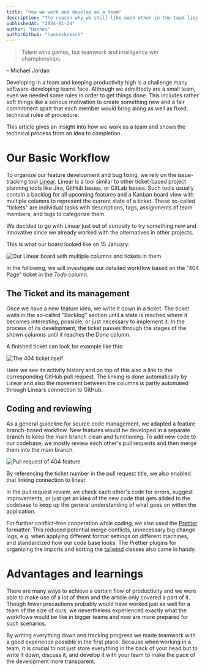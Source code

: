 ```yaml
---
title: "How we work and develop as a team"
description: "The reason why we still like each other in the team lies in its coordination"
publishedAt: "2024-01-24"
author: "Hannes"
authorGithub: "hanneskoksch"
---
```


> Talent wins games, but teamwork and intelligence win championships.

– Michael Jordan

Developing in a team and keeping productivity high is a challenge many software-developing teams face. Although we admittedly are a small team, even we needed some rules in order to get things done. This includes rather soft things like a serious motivation to create something new and a fair commitment spirit that each member would bring along as well as fixed, technical rules of procedure.

This article gives an insight into how we work as a team and shows the technical process from an idea to completion.

# Our Basic Workflow

To organize our feature development and bug fixing, we rely on the issue-tracking tool [Linear](https://linear.app/). Linear is a tool similar to other ticket-based project planning tools like Jira, GitHub Issues, or GitLab Issues. Such tools usually contain a backlog for all upcoming features and a Kanban board view with multiple columns to represent the current state of a ticket. These so-called "tickets" are individual tasks with descriptions, tags, assignments of team members, and tags to categorize them.

We decided to go with Linear just out of curiosity to try something new and innovative since we already worked with the alternatives in other projects.

This is what our board looked like on 15 January:

![Our Linear board with multiple columns and tickets in them](/images/blog/How-we-work-and-develop-as-a-team/Linear-board.png)

In the following, we will investigate our detailed workflow based on the "404 Page" ticket in the _Todo_ column.

## The Ticket and its management

Once we have a new feature idea, we write it down in a ticket. The ticket waits in the so-called "Backlog" section until a state is reached where it becomes interesting, possible, or just necessary to implement it. In the process of its development, the ticket passes through the stages of the shown columns until it reaches the _Done_ column.

A finished ticket can look for example like this:

![The 404 ticket itself](/images/blog/How-we-work-and-develop-as-a-team/Ticket-404-page.png)

Here we see its activity history and on top of this also a link to the corresponding GitHub pull request. The linking is done automatically by Linear and also the movement between the columns is partly automated through Linears connection to GitHub.

## Coding and reviewing

As a general guideline for source code management, we adapted a feature branch-based workflow. New features would be developed in a separate branch to keep the main branch clean and functioning. To add new code to our codebase, we mostly review each other's pull requests and then merge them into the main branch.

![Pull request of 404 feature](/images/blog/How-we-work-and-develop-as-a-team/Pull-request-404.png)

By referencing the ticket number in the pull request title, we also enabled that linking connection to linear.

In the pull request review, we check each other's code for errors, suggest improvements, or just get an idea of the new code that gets added to the codebase to keep up the general understanding of what goes on within the application.

For further conflict-free cooperation while coding, we also used the [Prettier](https://prettier.io/) formatter. This reduced potential merge conflicts, unnecessary big change logs, e.g. when applying different format settings on different machines, and standardized how our code base looks. The Prettier plugins for organizing the imports and sorting the [tailwind](https://tailwindcss.com/) classes also came in handy.

# Advantages and learnings

There are many ways to achieve a certain flow of productivity and we were able to make use of a lot of them and the article only covered a part of it.
Though fewer precautions probably would have worked just as well for a team of the size of ours, we nevertheless experienced exactly what the workflows would be like in bigger teams and now are more prepared for such scenarios.

By writing everything down and tracking progress we made teamwork with a good experience possible in the first place. Because when working in a team, it is crucial to not just store everything in the back of your head but to write it down, discuss it, and develop it with your team to make the pace of the development more transparent.
